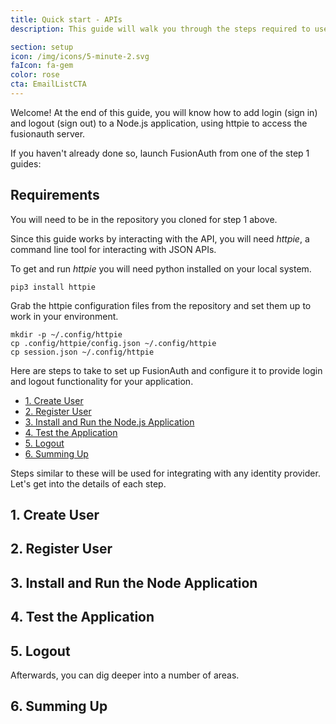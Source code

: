 ```yaml
---
title: Quick start - APIs
description: This guide will walk you through the steps required to use Fusionauth's APIs.

section: setup
icon: /img/icons/5-minute-2.svg
faIcon: fa-gem
color: rose
cta: EmailListCTA
---
```


Welcome! At the end of this guide, you will know how to add login (sign in) and logout (sign out) to a Node.js application, using httpie to access the fusionauth server.

If you haven't already done so, launch FusionAuth from one of the step 1 guides:

<BlogButton label="GitPod" href="/docs/quickstarts/launch-cloud" /><span class="mr-3" />
<BlogButton label="Docker" href="/docs/quickstarts/launch-docker" /><span class="mr-3" />
<BlogButton label="Local" href="/docs/quickstarts/launch-local" /><span class="mr-3" />

## Requirements

You will need to be in the repository you cloned for step 1 above.

Since this guide works by interacting with the API, you will need *httpie*, a command line tool for interacting with JSON APIs.

To get and run *httpie* you will need python installed on your local system.

```
pip3 install httpie
```

Grab the httpie configuration files from the repository and set them up to work in your environment.

```
mkdir -p ~/.config/httpie
cp .config/httpie/config.json ~/.config/httpie
cp session.json ~/.config/httpie
```

Here are steps to take to set up FusionAuth and configure it to provide login and logout functionality for your application.

- [1. Create User](#1-create-user)
- [2. Register User](#2-register-user)
- [3. Install and Run the Node.js Application](#3-install-and-run-the-nodejs-application)
- [4. Test the Application](#3-test-the-application)
- [5. Logout](#4-logout)
- [6. Summing Up](#5-summing-up)

Steps similar to these will be used for integrating with any identity provider. Let's get into the details of each step. 

## 1. Create User

<FirstStepsCreateUserAPI />

## 2. Register User

<FirstStepsRegisterUserAPI />

## 3. Install and Run the Node Application

<FirstStepsInstallAndRunNodeApplication />

## 4. Test the Application

<FirstStepsTestApplication />

## 5. Logout

<FirstStepsLogout />

Afterwards, you can dig deeper into a number of areas.

## 6. Summing Up

<FirstStepsSummingUp />